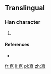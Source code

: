 ==Translingual==

===Han character===
{{Han char|rn=61|rad=心|as=10|sn=14|four=|canj=一月金心 (MBCP)}}

# {{defn|Han|sort=心10}}

====References====
* {{Han ref|kx=0398.261|hdz=42333.021|uh=6150|ud=24912}}

[[fr:慐]]
[[li:慐]]
[[pl:慐]]
[[zh:慐]]
